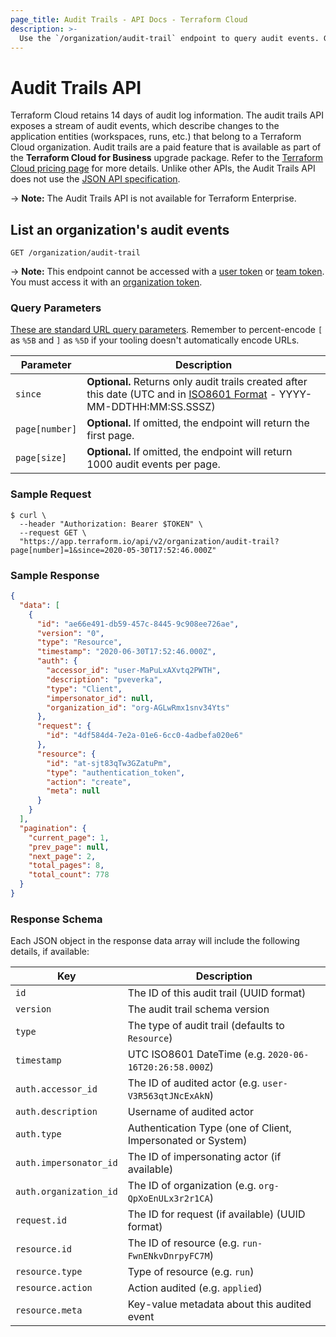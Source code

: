 ```yaml
---
page_title: Audit Trails - API Docs - Terraform Cloud
description: >-
  Use the `/organization/audit-trail` endpoint to query audit events. Get a list of an organization's audit events for the past 14 days using the HTTP API.
---
```


[200]: https://developer.mozilla.org/en-US/docs/Web/HTTP/Status/200

[201]: https://developer.mozilla.org/en-US/docs/Web/HTTP/Status/201

[202]: https://developer.mozilla.org/en-US/docs/Web/HTTP/Status/202

[204]: https://developer.mozilla.org/en-US/docs/Web/HTTP/Status/204

[400]: https://developer.mozilla.org/en-US/docs/Web/HTTP/Status/400

[401]: https://developer.mozilla.org/en-US/docs/Web/HTTP/Status/401

[403]: https://developer.mozilla.org/en-US/docs/Web/HTTP/Status/403

[404]: https://developer.mozilla.org/en-US/docs/Web/HTTP/Status/404

[409]: https://developer.mozilla.org/en-US/docs/Web/HTTP/Status/409

[412]: https://developer.mozilla.org/en-US/docs/Web/HTTP/Status/412

[422]: https://developer.mozilla.org/en-US/docs/Web/HTTP/Status/422

[429]: https://developer.mozilla.org/en-US/docs/Web/HTTP/Status/429

[500]: https://developer.mozilla.org/en-US/docs/Web/HTTP/Status/500

[504]: https://developer.mozilla.org/en-US/docs/Web/HTTP/Status/504

[JSON API document]: /cloud-docs/api-docs#json-api-documents

[JSON API error object]: https://jsonapi.org/format/#error-objects

# Audit Trails API

Terraform Cloud retains 14 days of audit log information. The audit trails API exposes a stream of audit events, which describe changes to the application entities (workspaces, runs, etc.) that belong to a Terraform Cloud organization. Audit trails are a paid feature that is available as part of the **Terraform Cloud for Business** upgrade package. Refer to the [Terraform Cloud pricing page](https://www.hashicorp.com/products/terraform/pricing) for more details. Unlike other APIs, the Audit Trails API does not use the [JSON API specification](/cloud-docs/api-docs#json-api-formatting).

-> **Note:** The Audit Trails API is not available for Terraform Enterprise.

## List an organization's audit events

`GET /organization/audit-trail`

-> **Note:** This endpoint cannot be accessed with a [user token](/cloud-docs/users-teams-organizations/users#api-tokens) or [team token](/cloud-docs/users-teams-organizations/api-tokens#team-api-tokens). You must access it with an [organization token](/cloud-docs/users-teams-organizations/api-tokens#organization-api-tokens).

### Query Parameters

[These are standard URL query parameters](/cloud-docs/api-docs#query-parameters). Remember to percent-encode `[` as `%5B` and `]` as `%5D` if your tooling doesn't automatically encode URLs.

| Parameter      | Description                                                                                                                                                                      |
| -------------- | -------------------------------------------------------------------------------------------------------------------------------------------------------------------------------- |
| `since`        | **Optional.** Returns only audit trails created after this date (UTC and in [ISO8601 Format](https://www.iso.org/iso-8601-date-and-time-format.html) - YYYY-MM-DDTHH:MM:SS.SSSZ) |
| `page[number]` | **Optional.** If omitted, the endpoint will return the first page.                                                                                                               |
| `page[size]`   | **Optional.** If omitted, the endpoint will return 1000 audit events per page.                                                                                                   |

### Sample Request

```shell
$ curl \
  --header "Authorization: Bearer $TOKEN" \
  --request GET \
  "https://app.terraform.io/api/v2/organization/audit-trail?page[number]=1&since=2020-05-30T17:52:46.000Z"
```

### Sample Response

```json
{
  "data": [
    {
      "id": "ae66e491-db59-457c-8445-9c908ee726ae",
      "version": "0",
      "type": "Resource",
      "timestamp": "2020-06-30T17:52:46.000Z",
      "auth": {
        "accessor_id": "user-MaPuLxAXvtq2PWTH",
        "description": "pveverka",
        "type": "Client",
        "impersonator_id": null,
        "organization_id": "org-AGLwRmx1snv34Yts"
      },
      "request": {
        "id": "4df584d4-7e2a-01e6-6cc0-4adbefa020e6"
      },
      "resource": {
        "id": "at-sjt83qTw3GZatuPm",
        "type": "authentication_token",
        "action": "create",
        "meta": null
      }
    }
  ],
  "pagination": {
    "current_page": 1,
    "prev_page": null,
    "next_page": 2,
    "total_pages": 8,
    "total_count": 778
  }
}
```

### Response Schema

Each JSON object in the response data array will include the following details, if available:

| Key                    | Description                                                 |
| ---------------------- | ----------------------------------------------------------- |
| `id`                   | The ID of this audit trail (UUID format)                    |
| `version`              | The audit trail schema version                              |
| `type`                 | The type of audit trail (defaults to `Resource`)            |
| `timestamp`            | UTC ISO8601 DateTime (e.g. `2020-06-16T20:26:58.000Z`)      |
| `auth.accessor_id`     | The ID of audited actor (e.g. `user-V3R563qtJNcExAkN`)      |
| `auth.description`     | Username of audited actor                                   |
| `auth.type`            | Authentication Type (one of Client, Impersonated or System) |
| `auth.impersonator_id` | The ID of impersonating actor (if available)                |
| `auth.organization_id` | The ID of organization (e.g. `org-QpXoEnULx3r2r1CA`)        |
| `request.id`           | The ID for request (if available) (UUID format)             |
| `resource.id`          | The ID of resource (e.g. `run-FwnENkvDnrpyFC7M`)            |
| `resource.type`        | Type of resource (e.g. `run`)                               |
| `resource.action`      | Action audited (e.g. `applied`)                             |
| `resource.meta`        | Key-value metadata about this audited event                 |
